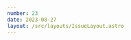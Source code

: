 ```yaml
---
number: 23
date: 2023-08-27
layout: /src/layouts/IssueLayout.astro
---
```



<Title title={`Issue ${frontmatter.number}`} date={frontmatter.date} />

<NewsletterSponsorSlot title="Put your mobile releases on autopilot." url="https://get.runway.team/get-started?utm_campaign%3DiOS%20CI%20Newsletter%26utm_medium%3Dweb%26utm_source%3DiOS%20CI%20Newsletter%20Issue%2023%26utm_content%3Daug_27_23" description="No more cat-herding, spreadsheets, or steady drip of manual busywork. Runway helps your team level up your release coordination and automation, from kickoff to release to rollout." image="/assets/sponsors/runway-alt.png" />

Hey everyone! 👋 Welcome to the **twenty-third issue** of the iOS CI Newsletter. Hope you've had a great couple of weeks!

I am very excited to announce that I have recently launched a brand new macOS app called [QReate](https://www.getqreate.app) that allows you to generate fully customisable QR codes to help you showcase your work.

As it couldn't be any other way the deployment process is fully automated using Xcode Cloud, which has helped me save a lot of time and effort when releasing new versions of the app.

I have shared extensive content about my experience using Xcode Cloud (TLDR; I am a big fan ❤️) so if you're interested in learning more about it, check out these free resources I have created:

- [Xcode Cloud scripts: Fastlane and Cocoapods](https://www.polpiella.dev/xcode-cloud-scripts-fastlane-and-cocoapods?utm_campaign%3DiOS%20CI%20Newsletter%26utm_medium%3Dweb%26utm_source%3DiOS%20CI%20Newsletter%20Issue%2023%26utm_content%3Daug_27_23)
- [Xcode Cloud: Generating and translating TestFlight test notes automatically](https://www.polpiella.dev/setting-testflight-test-notes-for-xcode-cloud-builds?utm_campaign%3DiOS%20CI%20Newsletter%26utm_medium%3Dweb%26utm_source%3DiOS%20CI%20Newsletter%20Issue%2023%26utm_content%3Daug_27_23)
- [Collecting Xcode Cloud metrics using webhooks](https://www.polpiella.dev/xcode-cloud-webhooks?utm_campaign%3DiOS%20CI%20Newsletter%26utm_medium%3Dweb%26utm_source%3DiOS%20CI%20Newsletter%20Issue%2023%26utm_content%3Daug_27_23)
- [GitHub webhooks 🤝 Xcode Cloud](https://www.polpiella.dev/github-webhooks-and-xcode-cloud?utm_campaign%3DiOS%20CI%20Newsletter%26utm_medium%3Dweb%26utm_source%3DiOS%20CI%20Newsletter%20Issue%2023%26utm_content%3Daug_27_23)
- [Scheduling app releases with Xcode Cloud](https://www.polpiella.dev/scheduling-app-releases-with-xcode-cloud?utm_campaign%3DiOS%20CI%20Newsletter%26utm_medium%3Dweb%26utm_source%3DiOS%20CI%20Newsletter%20Issue%2023%26utm_content%3Daug_27_23)
- [NYSwifty 2023: Getting started with Xcode Cloud](https://www.youtube.com/watch?v=5Xf5ihKvogs?utm_campaign%3DiOS%20CI%20Newsletter%26utm_medium%3Dweb%26utm_source%3DiOS%20CI%20Newsletter%20Issue%2023%26utm_content%3Daug_27_23)

## [💀 Finding dead code in your app with Reaper](https://www.emergetools.com/blog/posts/dead-code-detection-with-reaper?utm_campaign%3DiOS%20CI%20Newsletter%26utm_medium%3Dweb%26utm_source%3DiOS%20CI%20Newsletter%20Issue%2023%26utm_content%3Daug_27_23)

[Emerge Tools](https://twitter.com/emergetools) have recently launched another great framework called [Reaper](https://docs.emergetools.com/docs/reaper) that helps you identify dead code in your application and remove it. What's cool about this new framework is that it doesn't just do a static analysis of your code but instead detects unused code at runtime.

If you want to find out more about how it works and how you can try the beta version out, check out this article by [Noah Martin](https://twitter.com/sond813).

## [🖥️ Migrating to self-hosted M1 Mac runners](https://medium.com/whatnot-engineering/migrating-ios-github-actions-to-self-hosted-m1-macs-runners-f75fbb00ab1b?utm_campaign%3DiOS%20CI%20Newsletter%26utm_medium%3Dweb%26utm_source%3DiOS%20CI%20Newsletter%20Issue%2023%26utm_content%3Daug_27_23)

If you use the GitHub Actions default macOS runners for your CI/CD, you will notice that they can be quite slow and expensive to run. For this reason, many teams have started migrating to self-hosted runners to save money and time.

This is exactly what the team at [Whatnot](https://twitter.com/Whatnot) did and one of their engineers, [Adrian Śliwa](https://www.linkedin.com/in/sliwaadrian), wrote a great article about the process and how migrating to self-hosted EC2 macOS instances helped them save around $5,000 per month! 🤯

## [🚨 CircleCI + chruby breaking changes](https://twitter.com/rogerluan_/status/1692157463426937048?utm_campaign%3DiOS%20CI%20Newsletter%26utm_medium%3Dweb%26utm_source%3DiOS%20CI%20Newsletter%20Issue%2023%26utm_content%3Daug_27_23)

A couple of weeks ago I came across this thread on Twitter where [Roger Oba](https://twitter.com/rogerluan_), one of [Fastlane's](https://twitter.com/FastlaneTools) contributors, explained why [Fastlane's](https://twitter.com/FastlaneTools) CircleCI workflows suddenly stopped working.

If you're a CircleCI and your workflows have recently started failing, make sure you check this thread out!

## [🔍 How do symbols affect app size?](https://mfaani.com/posts/devtools/optimizing-app-size/how-can-i-inspect-the-size-impact-of-symbols-in-an-app-binary?utm_campaign%3DiOS%20CI%20Newsletter%26utm_medium%3Dweb%26utm_source%3DiOS%20CI%20Newsletter%20Issue%2023%26utm_content%3Daug_27_23)

I learnt a lot about the `nm` command from this article by [Mohammad Faani](https://twitter.com/mfaani) and how to use it to inspect the size impact of symbols in an app's binary.

If you're interested in learning more about the changes you can make to reduce your app's size, make sure you check this article out!

## [💨 Making your builds faster](https://www.manu.show/2023-08-18-improve-build-times-in-spm-packages-and-in-your-apps?utm_campaign%3DiOS%20CI%20Newsletter%26utm_medium%3Dweb%26utm_source%3DiOS%20CI%20Newsletter%20Issue%2023%26utm_content%3Daug_27_23)

Are you and your team struggling with slow build times? If you are, you should check out this article by [Manu Herrera](https://twitter.com/manuherrera1) where he goes through how you can identify what's slowing your compile times down and also gives you plenty of tips on how to make your builds faster!
